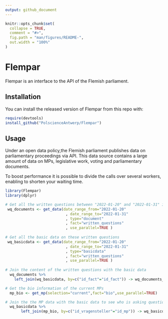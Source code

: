```yaml
---
output: github_document
---
```


```r
knitr::opts_chunk$set(
  collapse = TRUE,
  comment = "#>",
  fig.path = "man/figures/README-",
  out.width = "100%"
)
```

# Flempar

Flempar is an interface to the API of the Flemish parliament. 

## Installation

You can install the released version of Flempar from this repo with:

``` r
require(devtools)
install_github("PolscienceAntwerp/Flempar")

```
## Usage

Under an open data policy,the Flemish parliament publishes data on parliamentary proceedings via API. This data source contains a large amount of data on MPs, legislative work, voting and parliamentary documents.

To boost performance it is possible to divide the calls over several workers, enabling to shorten your waiting time.

``` r
library(Flempar)
library(dplyr)

# Get all the written questions between "2022-01-20" and "2022-01-31" in a dataframe
 wq_documents <- get_data(date_range_from="2022-01-20"
                           , date_range_to="2022-01-31"
                           , type="document"
                           , fact="written_questions"
                           , use_parallel=TRUE )
                           
# Get all the basic data on these written questions
 wq_basicdata <- get_data(date_range_from="2022-01-20"
                           , date_range_to="2022-01-31"
                           , type="basicdata"
                           , fact="written_questions"
                           , use_parallel=TRUE )
                           
# Join the content of the written questions with the basic data
  wq_documents %>%
    left_join(wq_basicdata, by=c("id_fact"="id_fact")) -> wq_documents_basicdata

# Get the bio information of the current MPs
  mp_bio <- get_mp(selection="current",fact="bio",use_parallel=TRUE)

# Join the the MP data with the basic data to see who is asking questions     
  wq_basicdata %>%
       left_join(mp_bio, by=c("id_vragensteller"="id_mp")) -> wq_basicdata_mp
             
```
